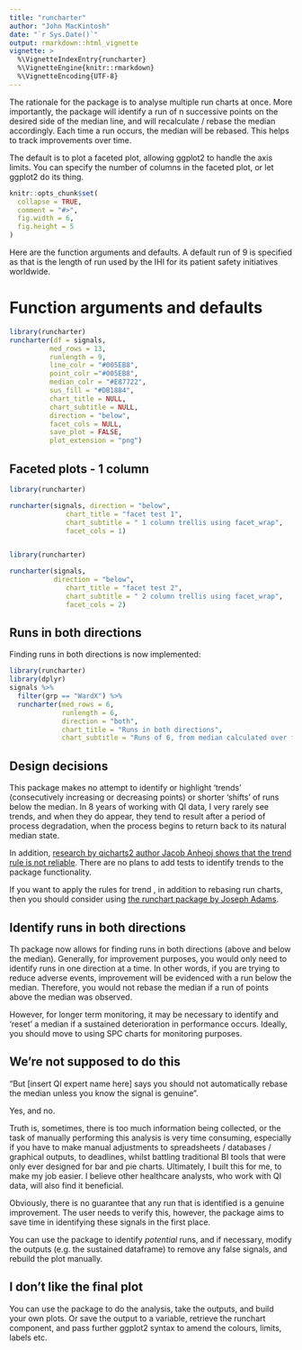 ```yaml
---
title: "runcharter"
author: "John MacKintosh"
date: "`r Sys.Date()`"
output: rmarkdown::html_vignette
vignette: >
  %\VignetteIndexEntry{runcharter}
  %\VignetteEngine{knitr::rmarkdown}
  %\VignetteEncoding{UTF-8}
---
```


The rationale for the package is to analyse multiple run charts at once.
More importantly, the package will identify a run of n successive points on the desired side of the median line, and will recalculate / rebase the median accordingly.
Each time a run occurs, the median will be rebased.
This helps to track improvements over time. 


The default is to plot a faceted plot, allowing ggplot2 to handle the axis limits. 
You can specify the number of columns in the faceted plot, or let ggplot2 do its thing.



```r
knitr::opts_chunk$set(
  collapse = TRUE,
  comment = "#>",
  fig.width = 6,
  fig.height = 5
)
```

Here are the function arguments and defaults. 
A default run of 9 is specified as that is the length of run used by the IHI for its patient safety initiatives worldwide. 

# Function arguments and defaults

```r

library(runcharter)
runcharter(df = signals,
          med_rows = 13,
          runlength = 9,
          line_colr = "#005EB8",
          point_colr ="#005EB8",
          median_colr = "#E87722",
          sus_fill = "#DB1884",
          chart_title = NULL,
          chart_subtitle = NULL, 
          direction = "below",
          facet_cols = NULL,
          save_plot = FALSE,
          plot_extension = "png")

```




## Faceted plots - 1 column

```r
library(runcharter)

runcharter(signals, direction = "below",
              chart_title = "facet test 1",
              chart_subtitle = " 1 column trellis using facet_wrap", 
              facet_cols = 1)



```



```r

library(runcharter)

runcharter(signals,
           direction = "below",
              chart_title = "facet test 2",
              chart_subtitle = " 2 column trellis using facet_wrap", 
              facet_cols = 2)

```



## Runs in both directions

Finding runs in both directions is now implemented:

```r
library(runcharter)
library(dplyr)
signals %>% 
  filter(grp == "WardX") %>%
  runcharter(med_rows = 6, 
             runlength = 6,
             direction = "both",
             chart_title = "Runs in both directions",
             chart_subtitle = "Runs of 6, from median calculated over first 6 rows")

```



## Design decisions

This package makes no attempt to identify or highlight 'trends' (consecutively increasing or decreasing points) or shorter 'shifts' of runs below the median.
In 8 years of working with QI data, I very rarely see trends, and when they do appear, they tend to result after a period of process degradation, when the process begins to return back to its natural median state. 

In addition, [research by qicharts2 author Jacob Anheoj shows that the trend rule is not reliable](https://journals.plos.org/plosone/article?id=10.1371/journal.pone.0121349). There are no plans to add tests to identify trends to the package functionality.

If you want to apply the rules for trend , in addition to rebasing run charts, then you should consider using [the runchart package by Joseph Adams](https://github.com/jsphdms/runchart).

## Identify runs in both directions
Th package now allows for finding runs in both directions (above and below the median). 
Generally, for improvement purposes, you would only need to identify runs in one direction at a time. 
In other words, if you are trying to reduce adverse events, improvement will be evidenced with a run below the median. Therefore, you would not rebase the median if a run of points above the median was observed. 

However, for longer term monitoring, it may be necessary to identify and 'reset' a median if a sustained deterioration in performance occurs. Ideally, you should move to using SPC charts for monitoring purposes.



## We're not supposed to do this

"But [insert QI expert name here] says you should not automatically rebase the median unless you know the signal is genuine".

Yes, and no. 

Truth is, sometimes, there is too much information being collected, or the task of manually performing this analysis is very time consuming, especially if you have to make manual adjustments to spreadsheets / databases / graphical outputs, to deadlines, whilst battling traditional BI tools that were only ever designed for bar and pie charts.
Ultimately, I built this for me, to make my job easier. 
I believe other healthcare analysts, who work with QI data, will also find it beneficial.

Obviously, there is no guarantee that any run that is identified is a genuine improvement. The user needs to verify this, however, the package aims to save time in identifying these signals in the first place. 

You can use the package to identify *potential* runs, and  if necessary, modify the outputs (e.g. the sustained dataframe) to remove any false signals, and rebuild the plot manually. 


## I don't like the final plot

You can use the package to do the analysis, take the outputs, and build your own plots.
Or save the output to a variable, retrieve the runchart component, and pass further ggplot2 syntax to amend the colours, limits, labels etc.






